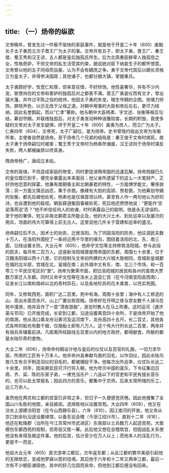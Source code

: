 ```yaml
---
---
---
```

title: （一）炀帝的纵欲
---



文帝晚年，曾发生过一件极不愉快的家庭事件，就是他于开皇二十年（600）废黜长子太子勇而立次子晋王广为太子的事。文帝共有五子，即太子勇、晋王广、秦王俊、蜀王秀和汉王谅，五人都是皇后独孤氏所生。后为北周重臣鲜卑人独孤信之女，性格奇妒，不但文帝的私生活受其约束，据说她对臣下纳妾生子的都怀恨意。文帝曾以他的五子同母而自豪，认为不会有嫡庶之争。勇于文帝代周后以嫡长资格立为皇太子，并得参决国政；其他诸子，也都分据大镇，掌握重兵。

太子勇颇好学，性宽仁和厚，但率意任情，不好矫饰。他性喜奢华，并有不少内宠，致使尚俭的文帝和善妒的独孤后对之都表不满。晋王广美姿仪而有文才，曾出镇大藩，并作过平陈之役的统帅，他因太子勇的失宠，暗生夺嫡的企图。他竭力矫饰，屏除声色，以示无改于父母之道。对朝中用事的大臣和帝后左右，更尽力结纳，因此名誉鹊起，而以“仁孝”著称。他与朝中大臣杨素、宇文述、张衡等相互勾结，筹划夺嫡，并联络独孤后，对太子勇发动种种诬篾陷害。长期的积毁，竟使多疑的文帝对太子发生疑惧，终于开皇二十年（600）废勇为庶人，而立广为太子。仁寿四年（604），文帝死，太子广嗣位，是为炀帝。史书曾隐约指出文帝为张衡所害，主使者自然是炀帝。至于炀帝几个兄弟的结局是：秦王俊于文帝时病死，故太子勇于炀帝嗣位时被害；蜀王秀于文帝时为杨素所谮废，汉王谅则于炀帝时谋反失败，两人都被幽禁以终其身。

隋炀帝杨广，唐阎立本绘。

文帝的易储，不但造成家庭的惨变，同时更促进隋帝国的迅速瓦解。炀帝觊觎已久的皇位既已到手，便完全暴露出本来面目；他父亲所遗留下的这么一大笔财产，正好供他恣意的挥霍。他兼有南朝昏主和北朝暴君的特性，一方面博学能文，奢侈放荡；另一方面又猜忌凶忍，果于杀戮。像建有大勋的高颎、贺若弼，为他筹划夺嫡的张衡，都先后被他处死，杨素也是仅保首领以终。甚至有人作一两句他认为好的诗，也会遭到他的敌视。朝臣薛道衡因事被处死，死后他还愤愤地说：“更能作‘空梁落燕泥’否？”他不听信任何人的劝谏，时时表露自己的聪明，他是永无谬误的。至于他的奢侈，则又非南北朝君主所能企及，他的大兴土木、到处巡幸以及屡次的用兵，场面的伟大可算得上前无古人。这里说他几件关于营建和巡幸的盛况。

炀帝嗣位后不久，因术士的劝告，迁居洛阳。为了巩固洛阳的防务，他征调民夫数十万人，在洛阳外围挖了一条将近两千华里的壕沟，围绕着洛阳的北、东、南三面，沿线设置关防。大业元年（605），他命宇文恺等主持修筑洛阳城，参与此役的民夫，每月有二百万人。这座新洛阳城便是隋帝国的东都，周围七十余里，位于汉魏洛阳城以西十八里。它的规制与文帝初所建的大兴城大致相同，宫城和皇城都在城的北半部，宫城在北，皇城在南；此外城中又有东、南、北三个市场，和一百零三个平民住宅区的“里”。炀帝为繁荣市面，把旧洛阳城的居民和各州的富商大贾数万家迁入东都。同时又命宇文恺等在洛水上造显仁宫（在今河南宜阳县西南），征发长江以南和南岭以北的奇材异石，以及各地珍异的花木禽兽，以充实苑囿。

同年，又修筑西苑，面积广达二百里。苑中有海，周围十余里；海中有人工修造的山，高出水面百余尺，山上广置台观宫殿。炀帝好在月明之夜与宫女数千人骑马在苑中漫游，他并且作了一首“清夜游曲”，游览时教人在马上吹奏。这时运河（通济渠与邗沟）已开凿完成，长安到江都，沿途设置离宫四十余所，于是炀帝开始了他的南游。他从洛口乘龙舟沿黄河及运河南下，龙舟高四十五尺，长二百丈，其他各式各样的船也有数千艘，仅挽船士即有八万人。这个伟大行列长达二百里，两岸并有骑兵夹辅着前进。凡距离所经路线五百里以内的地方政府，都得献食，所献的都是水陆珍奇的食物。

大业二年（606），炀帝命何稠设计他与皇后的仪仗以及百官的礼服，一切力求华丽，所用的工匠有十万多人。他并命州县奉献鸟兽的羽毛，以作羽仪，因此水陆鸟兽凡生有合乎制造羽仪的羽毛的，都被捕捉干净。他每次出外巡幸，仪仗队长达二十余里。同年，因突厥启民可汗行将入朝，他为夸示中国的富乐，下令征集旧日周、齐、梁、陈的乐家子弟，一律充当乐户；六品以下的官吏和平民有擅长音乐的，也可以赴太常报名；因此四方的音乐，都集中于京师。后来太常所辖的乐工，达三万余人。

虽然他在两京和江都的宫室已非常之多，但日子一久便感觉厌倦。因此他搜集了全国山川名胜的地图，亲自披阅，选择胜地以设置宫苑。大业四年（608），他又在汾水上源建汾阳宫（在今山西静乐县）。六年（610），因江南河的开凿，他又命从京口到余杭沿途设置驿馆，以备东巡会稽（今浙江绍兴市）。直到十二年（616），他还在毗陵郡（治所在今江苏常州市武进区）东南部以士兵数万人起造宫苑，大致模仿东都西苑的规制，但奇丽又胜一筹。此后他又想在会稽筑宫，但因战乱关系使他没有来得及做这件事。他的后宫，估计至少在万人以上；而他本人的淫乱行为，更是不一而足。

他自大业元年（605）首次游幸江都后，次年返东都；从此江都的繁华美丽引起他的无限依恋，变成他梦寐以思的佳境。其后他于六年和十二年又两幸江都，最后一次有不少朝臣谏阻他，其中的好几位因而丧命，但他到江都后便没有回来。